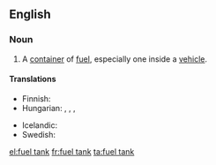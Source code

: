 ==English==

===Noun===
{{en-noun|sg=[[fuel]] [[tank]]}}

# A [[container]] of [[fuel]], especially one inside a [[vehicle]].

====Translations====
{{trans-top|a container of fuel}}
* Finnish: {{t-|fi|polttoainesäiliö}}
* Hungarian: {{t-|hu|üzemanyagtartály}}, {{t|hu|benzintartály}}, {{t|hu|benzintank}}, {{t+|hu|tank}}
{{trans-mid}}
* Icelandic: {{t|is|eldsneytistankur|m}}
* Swedish: {{t|sv|bränsletank|c}}
{{trans-bottom}}

[[el:fuel tank]]
[[fr:fuel tank]]
[[ta:fuel tank]]